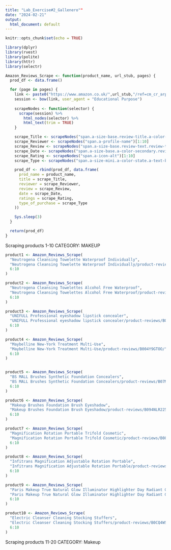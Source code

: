 ```yaml
---
title: "Lab_Exercise#2_Gallenero""
date: "2024-02-21"
output:
  html_document: default
---
```


```r
knitr::opts_chunk$set(echo = TRUE)
```

```r
library(dplyr)
library(rvest)
library(polite)
library(httr)
library(selectr)

Amazon_Reviews_Scrape <- function(product_name, url_stub, pages) {
  prod_df <- data.frame()

  for (page in pages) {
    link <- paste0("https://www.amazon.co.uk/",url_stub,"/ref=cm_cr_arp_d_paging_btm_next_", page, "?ie=UTF8&reviewerType=all_reviews&pageNumber=", page)
    session <- bow(link, user_agent = "Educational Purpose")
    
    scrapeNodes <- function(selector) {
      scrape(session) %>%
        html_nodes(selector) %>%
        html_text(trim = TRUE)
    }

    scrape_Title <- scrapeNodes("span.a-size-base.review-title.a-color-base.review-title-content.a-text-bold")[1:10]
    scrape_Reviewer <- scrapeNodes("span.a-profile-name")[1:10]
    scrape_Review <- scrapeNodes("span.a-size-base.review-text.review-text-content")[1:10]
    scrape_Date <- scrapeNodes("span.a-size-base.a-color-secondary.review-date")[1:10]
    scrape_Rating <- scrapeNodes("span.a-icon-alt")[1:10]
    scrape_Type <- scrapeNodes("span.a-size-mini.a-color-state.a-text-bold")[1:10]

    prod_df <- rbind(prod_df, data.frame(
      prod_name = product_name,
      title = scrape_Title,
      reviewer = scrape_Reviewer,
      review = scrape_Review,
      date = scrape_Date,
      ratings = scrape_Rating,
      type_of_purchase = scrape_Type
    ))

    Sys.sleep(3)
  }

  return(prod_df)
}
```

Scraping products 1-10
CATEGORY: MAKEUP
```r
    
product1 <- Amazon_Reviews_Scrape(
  "Neutrogena Cleansing Towelette Waterproof Individually",
  "Neutrogena Cleansing Towelette Waterproof Individually/product-reviews/B07GKVBQDG",
  6:10
)

product2 <- Amazon_Reviews_Scrape(
  "Neutrogena Cleansing Towelettes Alcohol Free Waterproof",
  "Neutrogena Cleansing Towelettes Alcohol Free Waterproof/product-reviews/B084K5HNCB/",
  6:10
)

product3 <- Amazon_Reviews_Scrape(
  "UNIFULL Professional eyeshadow lipstick concealer",
  "UNIFULL Professional eyeshadow lipstick concealer/product-reviews/B0BGXLGBVZ/",
  6:10
)

product4 <- Amazon_Reviews_Scrape(
  "Maybelline New-York Treatment Multi-Use",
  "Maybelline New-York Treatment Multi-Use/product-reviews/B004Y9GTOO/",
  6:10
)


product5 <- Amazon_Reviews_Scrape(
  "BS MALL Brushes Synthetic Foundation Concealers",
  "BS MALL Brushes Synthetic Foundation Concealers/product-reviews/B07MH1KHJ2/",
  6:10
)

product6 <- Amazon_Reviews_Scrape(
  "Makeup Brushes Foundation Brush Eyeshadow",
  "Makeup Brushes Foundation Brush Eyeshadow/product-reviews/B094NLR225",
  6:10
)

product7 <- Amazon_Reviews_Scrape(
  "Magnification Rotation Portable Trifold Cosmetic",
  "Magnification Rotation Portable Trifold Cosmetic/product-reviews/B08FD6SJ3N/",
  6:10
)

product8 <- Amazon_Reviews_Scrape(
  "Infitrans Magnification Adjustable Rotation Portable",
  "Infitrans Magnification Adjustable Rotation Portable/product-reviews/B087PWNS9C/",
  6:10
)

product9 <- Amazon_Reviews_Scrape(
  "Paris Makeup True Natural Glow Illuminator Highlighter Day Radiant Glow",
  "Paris Makeup True Natural Glow Illuminator Highlighter Day Radiant Glow/dp/B074PTZCNX/",
  6:10
)

product10 <- Amazon_Reviews_Scrape(
  "Electric Cleanser Cleaning Stocking Stuffers",
  "Electric Cleanser Cleaning Stocking Stuffers/product-reviews/B0CQ4WS2CP/",
  6:10
)

```

Scraping products 11-20
CATEGORY: Makeup
